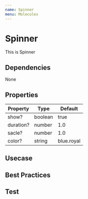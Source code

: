 ```yaml
---
name: Spinner
menu: Molecules
---
```



# Spinner

This is Spinner

## Dependencies
<App>
<Flex>
<Chip bg="blue.deep" color="#FFF">None</Chip>
</Flex>
</App>

## Properties

|Property|Type|Default|
|-|-|-|
|show?|boolean|true|
|duration?|number|1.0|
|sacle?|number|1.0|
|color?|string|blue.royal|

## Usecase

<Playground>
  <App>
    <Spinner />
    <Spinner color="mint" />
    <Spinner duration={2}/>
    <Spinner color="black.standard" />
    <Flex bg="black.standard" p={2}>
      <Spinner color="white.standard" scale={2}/>
    </Flex>
  </App>
</Playground>

## Best Practices

## Test
